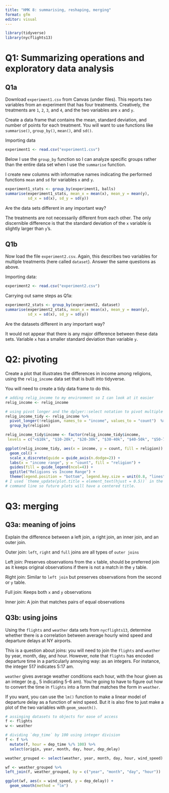 ```yaml
---
title: "HMK 8: summarising, reshaping, merging"
format: gfm
editor: visual
---
```


```r
library(tidyverse)
library(nycflights13)
```

# Q1: Summarizing operations and exploratory data analysis

## Q1a

Download `experiment1.csv` from Canvas (under files). This reports two variables from an experiment that has four treatments. Creatively, the treatments are `1`, `2`, `3`, and `4`, and the two variables are `x` and `y`.

Create a data frame that contains the mean, standard deviation, and number of points for each treatment. You will want to use functions like `summarise()`, `group_by()`, `mean()`, and `sd()`.

Importing data

```r
experiment1 <- read.csv("experiment1.csv")
```

Below I use the `group_by` function so I can analyze specific groups rather than the entire data set when I use the `summarise` function.

I create new columns with informative names indicating the performed functions `mean` and `sd` for variables `x` and `y`.

```r
experiment1_stats <- group_by(experiment1, balls)
summarise(experiment1_stats, mean_x = mean(x), mean_y = mean(y),
          sd_x = sd(x), sd_y = sd(y))
```

Are the data sets different in any important way?

The treatments are not necessarily different from each other. The only discernible difference is that the standard deviation of the `x` variable is slightly larger than `y`'s.

## Q1b

Now load the file `experiment2.csv`. Again, this describes two variables for multiple treatments (here called `dataset`). Answer the same questions as above.

Importing data:

```r
experiment2 <- read.csv("experiment2.csv")
```

Carrying out same steps as Q1a:

```r
experiment2_stats <- group_by(experiment2, dataset)
summarise(experiment2_stats, mean_x = mean(x), mean_y = mean(y),
          sd_x = sd(x), sd_y = sd(y))
```

Are the datasets different in any important way?

It would not appear that there is any major difference between these data sets. Variable `x` has a smaller standard deviation than variable `y`.

# Q2: pivoting

Create a plot that illustrates the differences in income among religions, using the `relig_income` data set that is built into tidyverse.

You will need to create a tidy data frame to do this.

```r
# adding relig_income to my environment so I can look at it easier
relig_income <- relig_income
```

```r
# using pivot longer and the dplyer::select notation to pivot multiple columns
relig_income_tidy <- relig_income %>% 
  pivot_longer(!religion, names_to = "income", values_to = "count")  %>%
  group_by(religion)

relig_income_tidy$income <- factor(relig_income_tidy$income,
 levels = c("<$10k", "$10-20k", "$20-30k", "$30-40k", "$40-50k", "$50-75k", "$75-100k", "$100-150k", ">150k", "Don't know/refused"))
```

```r
ggplot(relig_income_tidy, aes(x = income, y = count, fill = religion)) +
  geom_col() +
  scale_x_discrete(guide = guide_axis(n.dodge=2)) +
  labs(x = "income range", y = "count", fill = "religion") +
  guides(fill = guide_legend(ncol=4)) +
  ggtitle("Religions vs Income Range") +
  theme(legend.position = "bottom", legend.key.size = unit(0.8, "lines"))
# I used `theme_update(plot.title = element_text(hjust = 0.5))` in the 
# command line so future plots will have a centered title.
```

# Q3: merging

## Q3a: meaning of joins

Explain the difference between a left join, a right join, an inner join, and an outer join.

Outer join: `left`, `right` and `full` joins are all types of `outer joins`

Left join: Preserves observations from the `x` table, should be preferred join as it keeps original observations if there is not a match in the `y` table.

Right join: Similar to `left join` but preserves observations from the second or `y` table.

Full join: Keeps both `x` and `y` observations

Inner join: A join that matches pairs of equal observations

## Q3b: using joins

Using the `flights` and `weather` data sets from `nycflights13`, determine whether there is a correlation between average hourly wind speed and departure delays at NY airports.

This is a question about joins: you will need to join the `flights` and `weather` by year, month, day, and hour. However, note that `flights` has encoded departure time in a particularly annoying way: as an integers. For instance, the integer 517 indicates 5:17 am.

`weather` gives average weather conditions each hour, with the hour given as an integer (e.g., 5 indicating 5-6 am). You're going to have to figure out how to convert the time in `flights` into a form that matches the form in `weather`.

If you want, you can use the `lm()` function to make a linear model of departure delay as a function of wind speed. But it is also fine to just make a plot of the two variables with `geom_smooth()`.

```r

# assinging datasets to objects for ease of access
f <- flights
w <- weather

# dividing `dep_time` by 100 using integer division
f <- f %>%
  mutate(f, hour = dep_time %/% 100) %>%
  select(origin, year, month, day, hour, dep_delay)
```

```r
weather_grouped <- select(weather, year, month, day, hour, wind_speed)
```

```r
wf <- weather_grouped %>%
left_join(f, weather_grouped, by = c("year", "month", "day", "hour"))
```

```r
ggplot(wf, aes(x = wind_speed, y = dep_delay)) +
  geom_smooth(method = "lm")
```
